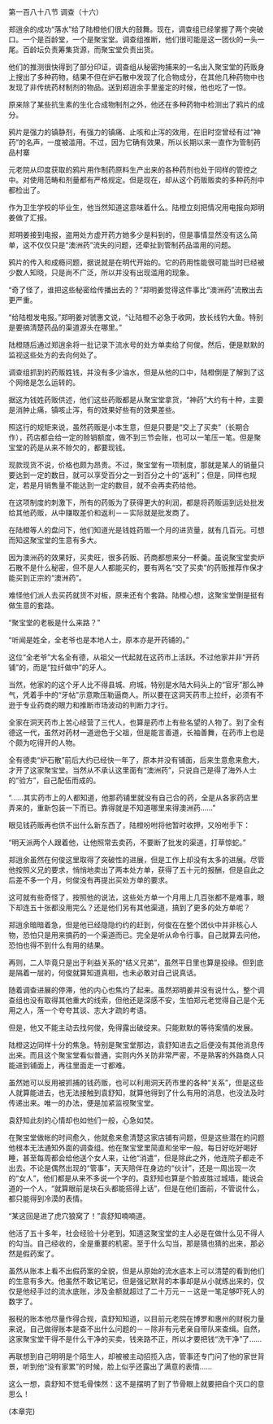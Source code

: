 

第一百八十八节 调查（十六）

郑逍余的成功“落水”给了陆橙他们很大的鼓舞。现在，调查组已经掌握了两个突破口。一个是百龄堂，一个是聚宝堂。调查组推断，他们很可能是这一团伙的一头一尾。百龄坛负责筹集货源，而聚宝堂负责出货。

他们的推测很快得到了部分印证，调查组从秘密拘捕来的一名出入聚宝堂的药贩身上搜出了多种药物，结果不但在炉石散中发现了化合物成分，在其他几种药物中也发现了非传统药材制剂的物品。送到郑逍余手里鉴定的时候，他也吃了一惊。

原来除了某些抗生素的生化合成物制剂之外，他还在多种药物中检测出了鸦片的成分。

鸦片是强力的镇静剂，有强力的镇痛、止咳和止泻的效用，在旧时空曾经有过“神药”的名声，一度被滥用。不过，因为它确有效果，所以长期以来一直作为管制药品村寨

元老院从印度获取的鸦片用作制药原料生产出来的各种药剂也处于同样的管控之中。对使用范畴和剂量都有严格规定。但是现在，却从这个药贩贩卖的多种药剂中都检出了。

作为卫生学校的毕业生，他当然知道这意味着什么。陆橙立刻把情况用电报向郑明姜做了汇报。

郑明姜接到电报，盗用处方虚开药方她多少是料到的，但是事情显然没有这么简单，这不仅仅只是“澳洲药”流失的问题，还牵扯到管制药品滥用的问题。

鸦片的传入和成瘾问题，据说就是在明代开始的。它的药用性能很可能当时已经被少数人知晓，只是尚不广泛，所以并没有出现滥用的现象。

“奇了怪了，谁把这些秘密给传播出去的？”郑明姜觉得这件事比“澳洲药”流散出去更严重。

“给陆橙发电报。”郑明姜对虢惠文说，“让陆橙不必急于收网，放长线钓大鱼。特别是要搞清楚药品的渠道源头在哪里。”

陆橙随后通过郑逍余将一批记录下流水号的处方单卖给了何俊。然后，便是默默的监视这些处方的去向何处了。

调查组抓到的药贩姓钱，并没有多少油水，但是从他的口中，陆橙倒是了解到了这个网络是怎么运转的。

据这为钱姓药贩供述，他们这些药贩都是从聚宝堂拿货，“神药”大约有十种，主要是消肿止痛，镇咳止泻，有的效果好些有的效果差些。

照这行的规矩来说，虽然药贩是小本生意，但是只要是“交上了买卖”（长期合作），药店都会给一定的赊销额度，做不到三节会账，也可以一笔压一笔。但是聚宝堂的药是从来不赊欠的，都要现钱。

现款现货不说，价格也颇为昂贵。不过，聚宝堂有一项制度，那就是某人的销量只要达到一定的数目，就可以享受百分之一到百分之十的“返利”；但是，同样也规定，若是月销售量不能达到一定的数目，就不会再卖药给他。

在这项制度的刺激下，所有的药贩为了获得更大的利润，都是将药贩运到远处批发给其他药贩，从中赚取差价和返利－－实际就是批发商了。

在陆橙等人的盘问下，他们知道光是钱姓药贩一个月的进货量，就有几百元。可想而知这聚宝堂的生意有多大。

因为澳洲药的效果好，买卖旺，很多药贩、药商都想来分一杯羹。虽说聚宝堂卖炉石散不是什么秘密，但不是人人都能买的，要有两名“交了买卖”的药贩推荐作保才能买到正宗的“澳洲药”。

难怪他们派人去买药就货不对板，原来还有个套路。陆橙心想，这聚宝堂倒是挺有做生意的套路。

“聚宝堂的老板是什么来路？”

“听闻是姓全，全老爷也是本地人士，原本亦是开药铺的。”

这位“全老爷”大名全有德，从祖父一代起就在这药市上活跃。不过他家并非“开药铺”的，而是“拉纤做中”的牙人。

当然，他家的的这个牙人比不得县城、府城，特别是水陆大码头上的“官牙”那么神气，凭着手中的“牙帖”示意欺压勒逼商人。所以要在这洞天药市上拉纤，必须有不逊于专业药商的眼力和推断市场波动的判断力才行。

全家在洞天药市上苦心经营了三代人，也算是药市上有些名望的人物了。到了全有德这一代，虽然对药材一道逊色于父祖，但是能言善道，长袖善舞，在药市上也是个颇为吃得开的人物。

全有德卖“炉石散”前后大约已经快一年了，原本并没有铺面，后来生意愈来愈大，才开了这家聚宝堂。当然从不承认这里面有“澳洲药”，只说自己是得了海外人士的“验方”，自己配伍而成的。

“……其实药市上的人都知道，他那药铺里就没有自己合的药，全是从各家药店里弄来的，重新包装一下而已。靠得就是不知道哪里来得澳洲药……”

眼见钱药贩再也供不出什么新东西了，陆橙吩咐将他暂时收押，又吩咐手下：

“明天派两个人跟着他，让他照常去卖药，不要断了批发的渠道，打草惊蛇。”

郑逍余虽然在何俊这里取得了突破性的进展，但是工作上却没有太多的进展。尽管他按照义兄的要求，悄悄地卖出了两本处方单，获得了五十元的报酬，但是自此之后差不多一个月，何俊没有再提出买处方单的要求。

这可就有些奇怪了，按照他的说法，这些处方单一个月用上几百张都不是难事，眼下却连五十张都没用完么？还是他们另有其他渠道，搞到了更多的处方单呢？

郑逍余暗暗着急，但是他已经隐隐约约的赶到，何俊在在整个团伙中并非核心人物，恐怕只是用来搞药的一个渠道而已。完全是听从命令行事。自己就算去问他，恐怕也得不到什么有用的结果。

再则，二人毕竟只是出于利益关系的“结义兄弟”，虽然平日里也算是投缘。但到底是隔着一层的，何俊就算知道真相，也未必敢对自己说真话。

随着调查进展的停滞，他的内心也焦灼了起来。虽然郑明姜并没有说什么，整个调查组也没有取得其他重大的线索，但他还是深感不安，生怕郑元老觉得自己是个无用之人，落一个夸夸其谈、志大才疏的考语。

但是，他又不能主动去找何俊，免得露出破绽来。只能默默的等待案情的发展。

陆橙这边同样十分的焦急。特别是聚宝堂那边，袁舒知进去之后便没有其他消息传出来。而且这个聚宝堂看似普通，实则内外关防非常严密，不是熟客的外路商人只能进到铺面上，再往里面走一寸都难。

虽然她可以反用被抓捕的钱药贩，也可以利用洞天药市里的各种“关系”，但是这些人就算能进去，也无法接触到袁舒知，就算他得到了什么有用的消息，也没法及时传递出来。唯一的办法，便是加紧监视聚宝堂。

袁舒知此刻的心情却也如他们一般，心急如焚。

在聚宝堂做帐的时间愈久，他就愈来愈清楚这家店铺有问题，但是这些潜在的问题他根本无法通知外面的调查组。他在聚宝堂里简直和坐牢一般。每日好吃好喝好睡，甚至每周都会给他送个女人来，让他“消遣”，但是除此之外，他连院子都走不出去。不论是偶然出现的“管事”，天天陪伴在身边的“伙计”，还是一周出现一次的“女人”，他们都是从来不多说一个字的。袁舒知也算是个脸皮胜过城墙，能说会道的一个人，“就算眼前是块石头都能搭得上话”，但是在他们面前，不管说什么，都只能得到冷漠的表情。

“某这回是进了虎穴狼窝了！”袁舒知喃喃道。

他活了五十多年，社会经验十分老到。知道这聚宝堂的主人必是在做什么见不得人的勾当。自己经收的，全是重要的机密。至于什么勾当，那是猜也猜的出来，那必然是假药案了。

虽然从账本上看不出假药案的全貌，但是从原始的流水底本上可以清楚的看到他们的生意有多大。他虽然不敢记笔记，但是强记默背的本事却是从小就练出来的，仅仅是他经手过的流水底账，涉及金额就超过了二十万元－－这是一笔足够吓死人的数字了。

报税的账本他尽量作得合规，袁舒知知道，以目前元老院在博罗和惠州的财税力量来说，自己做得账本是查不出什么问题的－－除非有元老亲自带队来查缉。自然，这家聚宝堂干得不是什么干净的买卖，钱来路不正，所以才要把钱“洗干净”了……

再联想到自己明明是个陌生人，却被被主动招揽入店，管事还专门问了他的家世背景，听到他“没有家累”的时候，脸上似乎还露出了满意的表情……

这么一想，袁舒知不觉毛骨悚然：这不是摆明了到了节骨眼上就要把自个灭口的意思么！

(本章完)

